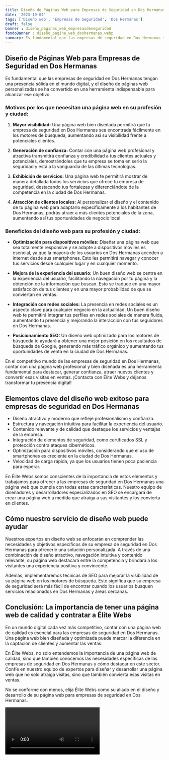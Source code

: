 ```yaml
---
title: Diseño de Páginas Web para Empresas de Seguridad en Dos Hermanas
date: '2023-10-04'
tags: ['Diseño web', 'Empresas de Seguridad', 'Dos Hermanas']
draft: false
banner : diseño_paginas_web_empresasdeseguridad
fondoBanner : diseño_pagina_web_doshermanas.webp
summary: Es fundamental que las empresas de seguridad en Dos Hermanas tengan una presencia sólida en el mundo digital, y el diseño de páginas web personalizadas se ha convertido en una herramienta indispensable para alcanzar ese objetivo. 
---
```


## Diseño de Páginas Web para Empresas de Seguridad en Dos Hermanas

Es fundamental que las empresas de seguridad en Dos Hermanas tengan una presencia sólida en el mundo digital, y el diseño de páginas web personalizadas se ha convertido en una herramienta indispensable para alcanzar ese objetivo. 

### Motivos por los que necesitan una página web en su profesión y ciudad:

1. **Mayor visibilidad:** Una página web bien diseñada permitirá que tu empresa de seguridad en Dos Hermanas sea encontrada fácilmente en los motores de búsqueda, aumentando así su visibilidad frente a potenciales clientes.

2. **Generación de confianza:** Contar con una página web profesional y atractiva transmitirá confianza y credibilidad a tus clientes actuales y potenciales, demostrándoles que tu empresa se toma en serio la seguridad y está a la vanguardia de las últimas tecnologías.

3. **Exhibición de servicios:** Una página web te permitirá mostrar de manera detallada todos los servicios que ofrece tu empresa de seguridad, destacando tus fortalezas y diferenciándote de la competencia en la ciudad de Dos Hermanas.

4. **Atracción de clientes locales:** Al personalizar el diseño y el contenido de tu página web para adaptarlo específicamente a los habitantes de Dos Hermanas, podrás atraer a más clientes potenciales de la zona, aumentando así tus oportunidades de negocio local.

### Beneficios del diseño web para su profesión y ciudad:

- **Optimización para dispositivos móviles:** Diseñar una página web que sea totalmente responsive y se adapte a dispositivos móviles es esencial, ya que la mayoría de los usuarios en Dos Hermanas acceden a internet desde sus smartphones. Esto les permitirá navegar y conocer tus servicios desde cualquier lugar y en cualquier momento.

- **Mejora de la experiencia del usuario:** Un buen diseño web se centra en la experiencia del usuario, facilitando la navegación por tu página y la obtención de la información que buscan. Esto se traduce en una mayor satisfacción de tus clientes y en una mayor probabilidad de que se conviertan en ventas.

- **Integración con redes sociales:** La presencia en redes sociales es un aspecto clave para cualquier negocio en la actualidad. Un buen diseño web te permitirá integrar tus perfiles en redes sociales de manera fluida, aumentando tu presencia y mejorando la interacción con tus seguidores en Dos Hermanas.

- **Posicionamiento SEO:** Un diseño web optimizado para los motores de búsqueda te ayudará a obtener una mejor posición en los resultados de búsqueda de Google, generando más tráfico orgánico y aumentando tus oportunidades de venta en la ciudad de Dos Hermanas.

En el competitivo mundo de las empresas de seguridad en Dos Hermanas, contar con una página web profesional y bien diseñada es una herramienta fundamental para destacar, generar confianza, atraer nuevos clientes y convertir esas visitas en ventas. ¡Contacta con Élite Webs y déjanos transformar tu presencia digital!

<GifSeo />

<Cta />

## Elementos clave del diseño web exitoso para empresas de seguridad en Dos Hermanas

- Diseño atractivo y moderno que refleje profesionalismo y confianza.
- Estructura y navegación intuitiva para facilitar la experiencia del usuario.
- Contenido relevante y de calidad que destaque los servicios y ventajas de la empresa.
- Integración de elementos de seguridad, como certificados SSL y protección contra ataques cibernéticos.
- Optimización para dispositivos móviles, considerando que el uso de smartphones es creciente en la ciudad de Dos Hermanas.
- Velocidad de carga rápida, ya que los usuarios tienen poca paciencia para esperar.

En Élite Webs somos conscientes de la importancia de estos elementos y trabajamos para ofrecer a las empresas de seguridad en Dos Hermanas una página web que cumpla con todas estas características. Nuestro equipo de diseñadores y desarrolladores especializados en SEO se encargará de crear una página web a medida que atraiga a sus visitantes y los convierta en clientes.

## Cómo nuestro servicio de diseño web puede ayudar

Nuestros expertos en diseño web se enfocarán en comprender las necesidades y objetivos específicos de su empresa de seguridad en Dos Hermanas para ofrecerle una solución personalizada. A través de una combinación de diseño atractivo, navegación intuitiva y contenido relevante, su página web destacará entre la competencia y brindará a los visitantes una experiencia positiva y convincente.

Además, implementaremos técnicas de SEO para mejorar la visibilidad de su página web en los motores de búsqueda. Esto significa que su empresa de seguridad será más fácil de encontrar cuando los usuarios busquen servicios relacionados en Dos Hermanas y áreas cercanas.

## Conclusión: La importancia de tener una página web de calidad y contratar a Élite Webs

En un mundo digital cada vez más competitivo, contar con una página web de calidad es esencial para las empresas de seguridad en Dos Hermanas. Una página web bien diseñada y optimizada puede marcar la diferencia en la captación de clientes y aumentar las ventas.

En Élite Webs, no solo entendemos la importancia de una página web de calidad, sino que también conocemos las necesidades específicas de las empresas de seguridad en Dos Hermanas y cómo destacar en este sector. Confíe en nuestro equipo de expertos para diseñar y desarrollar una página web que no solo atraiga visitas, sino que también convierta esas visitas en ventas.

No se conforme con menos, elija Élite Webs como su aliado en el diseño y desarrollo de su página web para empresas de seguridad en Dos Hermanas.

<Video />

<CtaBot job='Empresas de Seguridad' city='Dos Hermanas'/>

<Gmaps query='Dos Hermanas+españa+maps' />